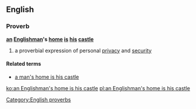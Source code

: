 ==English==

===Proverb===
'''[[an]] [[Englishman]]'s [[home]] [[is]] [[his]] [[castle]]'''
# {{context|British}} a proverbial expression of personal [[privacy]] and [[security]]

====Related terms====
* [[a man's home is his castle]]

[[Category:English proverbs]]

[[ko:an Englishman's home is his castle]]
[[pl:an Englishman's home is his castle]]